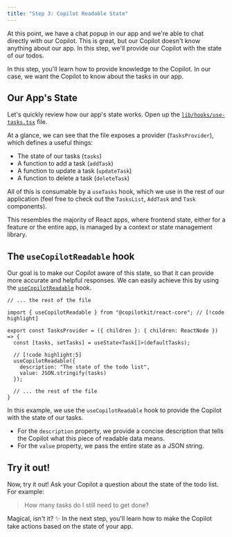 ```yaml
---
title: "Step 3: Copilot Readable State"
---
```


At this point, we have a chat popup in our app and we're able to chat directly with our Copilot. This is great, but our Copilot doesn't know anything about our app. In this step, we'll provide our Copilot with the state of our todos.

In this step, you'll learn how to provide knowledge to the Copilot. In our case, we want the Copilot to know about the tasks in our app.

## Our App's State

Let's quickly review how our app's state works. Open up the [`lib/hooks/use-tasks.tsx`](https://github.com/CopilotKit/example-todos-app/blob/base-start-here/lib/hooks/use-tasks.tsx) file.

At a glance, we can see that the file exposes a provider (`TasksProvider`), which defines a useful things:

- The state of our tasks (`tasks`)
- A function to add a task (`addTask`)
- A function to update a task (`updateTask`)
- A function to delete a task (`deleteTask`)

All of this is consumable by a `useTasks` hook, which we use in the rest of our application (feel free to check out the `TasksList`, `AddTask` and `Task` components).

This resembles the majority of React apps, where frontend state, either for a feature or the entire app, is managed by a context or state management library.

## The `useCopilotReadable` hook

Our goal is to make our Copilot aware of this state, so that it can provide more accurate and helpful responses. We can easily achieve this by using the [`useCopilotReadable`](/reference/hooks/useCopilotReadable) hook.

```tsx title="lib/hooks/use-tasks.tsx" {3,8-11}
// ... the rest of the file

import { useCopilotReadable } from "@copilotkit/react-core"; // [!code highlight]

export const TasksProvider = ({ children }: { children: ReactNode }) => {
  const [tasks, setTasks] = useState<Task[]>(defaultTasks);

  // [!code highlight:5]
  useCopilotReadable({
    description: "The state of the todo list",
    value: JSON.stringify(tasks)
  });

  // ... the rest of the file
}
```

In this example, we use the `useCopilotReadable` hook to provide the Copilot with the state of our tasks.

- For the `description` property, we provide a concise description that tells the Copilot what this piece of readable data means.
- For the `value` property, we pass the entire state as a JSON string.

## Try it out!

Now, try it out! Ask your Copilot a question about the state of the todo list. For example:

> How many tasks do I still need to get done?

Magical, isn't it? ✨ In the next step, you'll learn how to make the Copilot take actions based on the state of your app.

